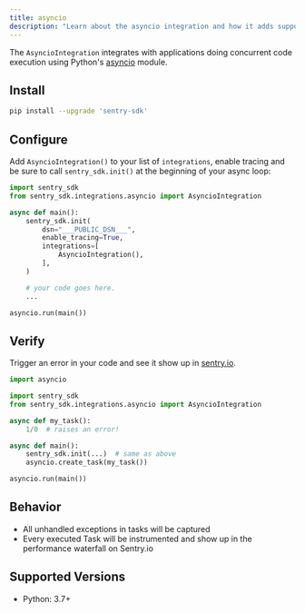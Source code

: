 ```yaml
---
title: asyncio
description: "Learn about the asyncio integration and how it adds support for applications the asyncio module."
---
```


The `AsyncioIntegration` integrates with applications doing concurrent code execution using Python's [asyncio](https://docs.python.org/3/library/asyncio.html) module.

## Install

```bash
pip install --upgrade 'sentry-sdk'
```

## Configure

Add `AsyncioIntegration()` to your list of `integrations`, enable tracing and be sure to call `sentry_sdk.init()` at the beginning of your async loop:

<SignInNote />

```python {filename:main.py}
import sentry_sdk
from sentry_sdk.integrations.asyncio import AsyncioIntegration

async def main():
    sentry_sdk.init(
        dsn="___PUBLIC_DSN___",
        enable_tracing=True,
        integrations=[
            AsyncioIntegration(),
        ],
    )

    # your code goes here.
    ...

asyncio.run(main())
```

## Verify

Trigger an error in your code and see it show up in [sentry.io](https://sentry.io).

```python {filename:main.py}
import asyncio

import sentry_sdk
from sentry_sdk.integrations.asyncio import AsyncioIntegration

async def my_task():
    1/0  # raises an error!

async def main():
    sentry_sdk.init(...)  # same as above
    asyncio.create_task(my_task())

asyncio.run(main())
```

## Behavior

- All unhandled exceptions in tasks will be captured
- Every executed Task will be instrumented and show up in the performance waterfall on Sentry.io

## Supported Versions

- Python: 3.7+
